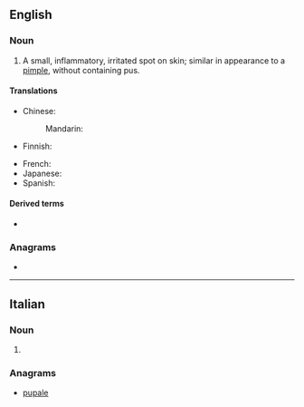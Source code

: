==English==

===Noun===
{{en-noun}}

# A small, inflammatory, irritated spot on skin; similar in appearance to a [[pimple]], without containing pus.

====Translations====
{{trans-top|small, inflammatory spot on skin without pus}}
* Chinese:
*: Mandarin: {{t+|cmn|丘疹|tr=qiūzhěn|sc=Hani}}
* Finnish: {{t|fi|näppylä}}
{{trans-mid}}
* French: {{t+|fr|papule|f}}
* Japanese: {{t|ja|丘疹|tr=きゅうしん, kyūshin|sc=Jpan}}
* Spanish: {{t+|es|pápula|f}}
{{trans-bottom}}

====Derived terms====
* {{l|en|pearly penile papules}}

===Anagrams===
* {{anagrams|en|upleap}}

----

==Italian==

===Noun===
{{head|it|noun plural form|g=f}}

# {{plural of|papula|lang=it}}

===Anagrams===
* [[pupale#Italian|pupale]]